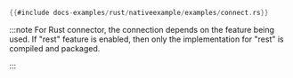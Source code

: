 ```rust title="Native Connection/REST Connection"
{{#include docs-examples/rust/nativeexample/examples/connect.rs}}
```

:::note
For Rust connector, the connection depends on the feature being used. If "rest" feature is enabled, then only the implementation for "rest" is compiled and packaged.

:::
